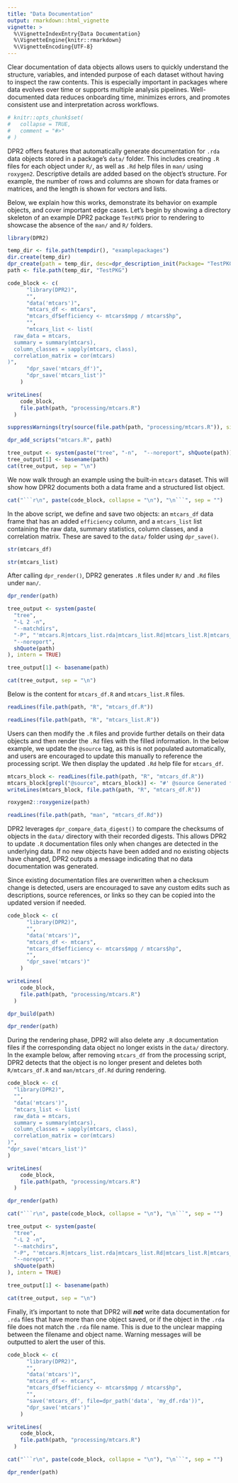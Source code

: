 ```yaml
---
title: "Data Documentation"
output: rmarkdown::html_vignette
vignette: >
  %\VignetteIndexEntry{Data Documentation}
  %\VignetteEngine{knitr::rmarkdown}
  %\VignetteEncoding{UTF-8}
---
```


Clear documentation of data objects allows users to quickly understand the structure, variables, and intended purpose of each dataset without having to inspect the raw contents. This is especially important in packages where data evolves over time or supports multiple analysis pipelines. Well-documented data reduces onboarding time, minimizes errors, and promotes consistent use and interpretation across workflows.

```r
# knitr::opts_chunk$set(
#   collapse = TRUE,
#   comment = "#>"
# )


```

DPR2 offers features that automatically generate documentation for `.rda` data objects stored in a package’s `data/` folder. This includes creating `.R` files for each object under `R/`, as well as `.Rd` help files in `man/` using `roxygen2`. Descriptive details are added based on the object’s structure. For example, the number of rows and columns are shown for data frames or matrices, and the length is shown for vectors and lists.

Below, we explain how this works, demonstrate its behavior on example objects, and cover important edge cases. Let's begin by showing a directory skeleton of an example DPR2 package `TestPKG` prior to rendering to showcase the absence of the `man/` and `R/` folders.

```r

library(DPR2)

temp_dir <- file.path(tempdir(), "examplepackages")
dir.create(temp_dir)
dpr_create(path = temp_dir, desc=dpr_description_init(Package= "TestPKG"))
path <- file.path(temp_dir, "TestPKG")

code_block <- c(
      "library(DPR2)",
      "",
      "data('mtcars')",
      "mtcars_df <- mtcars",
      "mtcars_df$efficiency <- mtcars$mpg / mtcars$hp", 
      "",
      "mtcars_list <- list(
  raw_data = mtcars,
  summary = summary(mtcars),
  column_classes = sapply(mtcars, class),
  correlation_matrix = cor(mtcars)
)",
      "dpr_save('mtcars_df')",
      "dpr_save('mtcars_list')"
    )

writeLines(
    code_block,
    file.path(path, "processing/mtcars.R")
  )

suppressWarnings(try(source(file.path(path, "processing/mtcars.R")), silent = T))

dpr_add_scripts("mtcars.R", path)

```


```r

tree_output <- system(paste("tree", "-n",  "--noreport", shQuote(path)), intern = TRUE)
tree_output[1] <- basename(path)
cat(tree_output, sep = "\n")

```

We now walk through an example using the built-in `mtcars` dataset. This will show how DPR2 documents both a data frame and a structured list object.

```r

cat("```r\n", paste(code_block, collapse = "\n"), "\n```", sep = "")

```
In the above script, we define and save two objects: an `mtcars_df` data frame that has an added `efficiency` column, and a `mtcars_list` list containing the raw data, summary statistics, column classes, and a correlation matrix. These are saved to the `data/` folder using `dpr_save()`.

```r
str(mtcars_df)

```


```r
str(mtcars_list)

```

After calling `dpr_render()`, DPR2 generates `.R` files under `R/` and `.Rd` files under `man/`.

```r

dpr_render(path)

```

```r

tree_output <- system(paste(
  "tree",
  "-L 2 -n",
  "--matchdirs",
  "-P", "'mtcars.R|mtcars_list.rda|mtcars_list.Rd|mtcars_list.R|mtcars_df.rda|mtcars_df.Rd|mtcars_df.R'",  "-I", "'inst|vignettes'",
  "--noreport",
  shQuote(path)
), intern = TRUE)

tree_output[1] <- basename(path)

cat(tree_output, sep = "\n")

```

Below is the content for `mtcars_df.R` and `mtcars_list.R` files.

```r

readLines(file.path(path, "R", "mtcars_df.R"))

```

```r

readLines(file.path(path, "R", "mtcars_list.R"))

```

Users can then modify the `.R` files and provide further details on their data objects and then render the `.Rd` files with the filled information. In the below example, we update the `@source` tag, as this is not populated automatically, and users are encouraged to update this manually to reference the processing script. We then display the updated `.Rd` help file for `mtcars_df`.

```r

mtcars_block <- readLines(file.path(path, "R", "mtcars_df.R"))
mtcars_block[grepl("@source", mtcars_block)] <- "#' @source Generated from script mtcars.R"
writeLines(mtcars_block, file.path(path, "R", "mtcars_df.R"))

roxygen2::roxygenize(path)

```

```r

readLines(file.path(path, "man", "mtcars_df.Rd"))

```


DPR2 leverages `dpr_compare_data_digest()` to compare the checksums of objects in the `data/` directory with their recorded digests. This allows DPR2 to update `.R` documentation files only when changes are detected in the underlying data. If no new objects have been added and no existing objects have changed, DPR2 outputs a message indicating that no data documentation was generated. 

Since existing documentation files are overwritten when a checksum change is detected, users are encouraged to save any custom edits such as descriptions, source references, or links so they can be copied into the updated version if needed.


```r

code_block <- c(
      "library(DPR2)",
      "",
      "data('mtcars')",
      "mtcars_df <- mtcars",
      "mtcars_df$efficiency <- mtcars$mpg / mtcars$hp", 
      "",
      "dpr_save('mtcars')"
    )

writeLines(
    code_block,
    file.path(path, "processing/mtcars.R")
  )

dpr_build(path)


```

```r
dpr_render(path)

```


During the rendering phase, DPR2 will also delete any `.R` documentation files if the corresponding data object no longer exists in the `data/` directory. In the example below, after removing `mtcars_df` from the processing script, DPR2 detects that the object is no longer present and deletes both `R/mtcars_df.R` and `man/mtcars_df.Rd` during rendering.

```r

code_block <- c(
  "library(DPR2)",
  "",
  "data('mtcars')",
  "mtcars_list <- list(
  raw_data = mtcars,
  summary = summary(mtcars),
  column_classes = sapply(mtcars, class),
  correlation_matrix = cor(mtcars)
)",
"dpr_save('mtcars_list')"
)

writeLines(
    code_block,
    file.path(path, "processing/mtcars.R")
  )

dpr_render(path)

cat("```r\n", paste(code_block, collapse = "\n"), "\n```", sep = "")

```


```r
tree_output <- system(paste(
  "tree",
  "-L 2 -n",
  "--matchdirs",
  "-P", "'mtcars.R|mtcars_list.rda|mtcars_list.Rd|mtcars_list.R|mtcars_df.rda|mtcars_df.Rd|mtcars_df.R'",  "-I", "'inst|vignettes'",
  "--noreport",
  shQuote(path)
), intern = TRUE)

tree_output[1] <- basename(path)

cat(tree_output, sep = "\n")

```

Finally, it's important to note that DPR2 will ***not*** write data documentation for `.rda` files that have more than one object saved, or if the object in the `.rda` file does not match the `.rda` file name. This is due to the unclear mapping between the filename and object name. Warning messages will be outputted to alert the user of this.

```r

code_block <- c(
      "library(DPR2)",
      "",
      "data('mtcars')",
      "mtcars_df <- mtcars",
      "mtcars_df$efficiency <- mtcars$mpg / mtcars$hp", 
      "",
      "save('mtcars_df', file=dpr_path('data', 'my_df.rda'))",
      "dpr_save('mtcars')"
    )

writeLines(
    code_block,
    file.path(path, "processing/mtcars.R")
  )

cat("```r\n", paste(code_block, collapse = "\n"), "\n```", sep = "")

```


```r
dpr_render(path)

```
